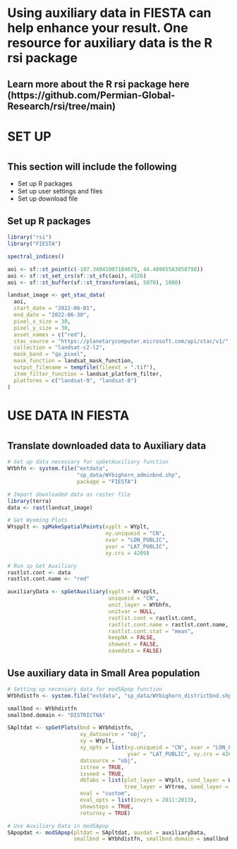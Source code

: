 

# Using auxiliary data in FIESTA can help enhance your result. One resource for auxiliary data is the R rsi package

## Learn more about the R rsi package here (https://github.com/Permian-Global-Research/rsi/tree/main)

# ############################################################

# SET UP

# ############################################################


## This section will include the following

* Set up R packages
* Set up user settings and files
* Set up download file

## Set up R packages
```r
library("rsi")
library("FIESTA")
```


```r
spectral_indices()

aoi <- sf::st_point(c(-107.34041007184679, 44.48965583058798))
aoi <- sf::st_set_crs(sf::st_sfc(aoi), 4326)
aoi <- sf::st_buffer(sf::st_transform(aoi, 5070), 1000)

landsat_image <- get_stac_data(
  aoi,
  start_date = "2022-06-01",
  end_date = "2022-06-30",
  pixel_x_size = 30,
  pixel_y_size = 30,
  asset_names = c("red"),
  stac_source = "https://planetarycomputer.microsoft.com/api/stac/v1/",
  collection = "landsat-c2-l2",
  mask_band = "qa_pixel",
  mask_function = landsat_mask_function,
  output_filename = tempfile(fileext = ".tif"),
  item_filter_function = landsat_platform_filter,
  platforms = c("landsat-9", "landsat-8")
)
```


# ############################################################

# USE DATA IN FIESTA

# ############################################################

## Translate downloaded data to Auxiliary data
```r

# Set up data necessary for spGetAuxiliary function
WYbhfn <- system.file("extdata",
                      "sp_data/WYbighorn_adminbnd.shp",
                      package = "FIESTA")

# Import downloaded data as raster file
library(terra)
data <- rast(landsat_image)

# Get Wyoming Plots
WYspplt <- spMakeSpatialPoints(xyplt = WYplt,
                               xy.uniqueid = "CN",
                               xvar = "LON_PUBLIC",
                               yvar = "LAT_PUBLIC",
                               xy.crs = 4269)

# Run sp Get Auxiliary
rastlst.cont <- data
rastlst.cont.name <- "red"

auxiliaryData <- spGetAuxiliary(xyplt = WYspplt,
                                uniqueid = "CN",
                                unit_layer = WYbhfn,
                                unitvar = NULL,
                                rastlst.cont = rastlst.cont,
                                rastlst.cont.name = rastlst.cont.name,
                                rastlst.cont.stat = "mean",
                                keepNA = FALSE,
                                showext = FALSE,
                                savedata = FALSE)

```



## Use auxiliary data in Small Area population
```r
# Setting up necessary data for modSApop function
WYbhdistfn <- system.file("extdata", "sp_data/WYbighorn_districtbnd.shp", package="FIESTA")

smallbnd <- WYbhdistfn
smallbnd.domain <- "DISTRICTNA"

SApltdat <- spGetPlots(bnd = WYbhdistfn,
                       xy_datsource = "obj",
                       xy = WYplt,
                       xy_opts = list(xy.uniqueid = "CN", xvar = "LON_PUBLIC", 
                                      yvar = "LAT_PUBLIC", xy.crs = 4269),
                       datsource = "obj",
                       istree = TRUE,
                       isseed = TRUE,
                       dbTabs = list(plot_layer = WYplt, cond_layer = WYcond,
                                     tree_layer = WYtree, seed_layer = WYseed),
                       eval = "custom",
                       eval_opts = list(invyrs = 2011:2013),
                       showsteps = TRUE,
                       returnxy = TRUE)

# Use Auxiliary Data in modSApop
SApopdat <- modSApop(pltdat = SApltdat, auxdat = auxiliaryData,
                     smallbnd = WYbhdistfn, smallbnd.domain = smallbnd.domain)
```






